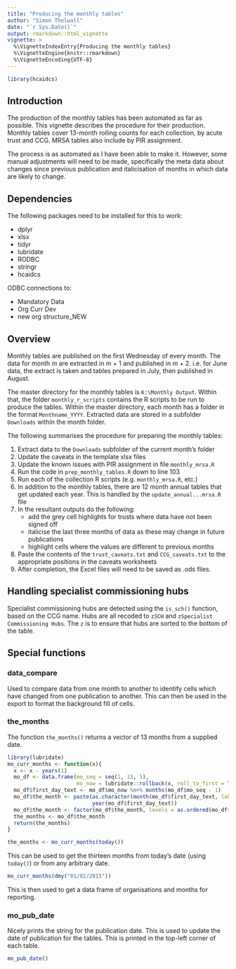 ```yaml
---
title: "Producing the monthly tables"
author: "Simon Thelwall"
date: "`r Sys.Date()`"
output: rmarkdown::html_vignette
vignette: >
  %\VignetteIndexEntry{Producing the monthly tables}
  %\VignetteEngine{knitr::rmarkdown}
  %\VignetteEncoding{UTF-8}
---
```


```r
library(hcaidcs)
```

## Introduction
The production of the monthly tables has been automated as far as possible. 
This vignette describes the procedure for their production. 
Monthly tables cover 13-month rolling counts for each collection, by acute trust and CCG. 
MRSA tables also include by PIR assignment. 

The process is as automated as I have been able to make it. 
However, some manual adjustments will need to be made, specifically the meta data about changes since previous publication and italicisation of months in which data are likely to change. 

## Dependencies
The following packages need to be installed for this to work:

 * dplyr
 * xlsx
 * tidyr
 * lubridate
 * RODBC
 * stringr
 * hcaidcs

ODBC connections to: 

 * Mandatory Data
 * Org Curr Dev
 * new org structure_NEW

## Overview
Monthly tables are published on the first Wednesday of every month. 
The data for month *m* are extracted in *m* + 1 and published in *m* + 2.
i.e. for June data, the extract is taken and tables prepared in July, then published in August. 

The master directory for the monthly tables is `K:\Monthly Output`.
Within that, the folder `monthly_r_scripts` contains the R scripts to be run to produce the tables. 
Within the master directory, each month has a folder in the format `Monthname_YYYY`.
Extracted data are stored in a subfolder `Downloads` within the month folder.

The following summarises the procedure for preparing the monthly tables: 

1. Extract data to the `Downloads` subfolder of the current month's folder
1. Update the caveats in the template xlsx files
1. Update the known issues with PIR assignment in file `monthly_mrsa.R`
1. Run the code in `prep_monthly_tables.R` down to line 103
1. Run each of the collection R scripts (e.g. `monthly_mrsa.R`, etc.)
1. In addition to the monthly tables, there are 12 month annual tables that get updated each year. This is handled by the `update_annual...mrsa.R` file
1. In the resultant outputs do the following: 
    * add the grey cell highlights for trusts where data have not been signed off
    * italicise the last three months of data as these may change in future publications
    * highlight cells where the values are different to previous months
1. Paste the contents of the `trust_caveats.txt` and `CCG_caveats.txt` to the appropriate positions in the caveats worksheets
1. After completion, the Excel files will need to be saved as .ods files. 

## Handling specialist commissioning hubs
Specialist commissioning hubs are detected using the `is_sch()` function, based on the CCG name. 
Hubs are all recoded to `zSCH` and `zSpecialist Commissioning Hubs`.
The `z` is to ensure that hubs are sorted to the bottom of the table. 

## Special functions

### data_compare
Used to compare data from one month to another to identify cells which have changed from one publication to another. 
This can then be used in the export to format the background fill of cells.

### the_months
The function `the_months()` returns a vector of 13 months from a supplied date. 
```r
library(lubridate)
mo_curr_months <- function(x){
  x <- x - years(1)
  mo_df <- data.frame(mo_seq = seq(1, 13, 1), 
                      mo_now = lubridate::rollback(x, roll_to_first = TRUE))
  mo_df$first_day_text <- mo_df$mo_now %m+% months(mo_df$mo_seq - 1)
  mo_df$the_month <- paste(as.character(month(mo_df$first_day_text, label = TRUE, abbr = FALSE)), 
                           year(mo_df$first_day_text))
  mo_df$the_month <- factor(mo_df$the_month, levels = as.ordered(mo_df$the_month))
  the_months <- mo_df$the_month
  return(the_months)
}

the_months <- mo_curr_months(today())
```

This can be used to get the thirteen months from today's date (using `today()`) or from any arbitrary date. 
```r
mo_curr_months(dmy("01/02/2015"))
```
This is then used to get a data frame of organisations and months for reporting. 

### mo_pub_date
Nicely prints the string for the publication date. 
This is used to update the date of publication for the tables. 
This is printed in the top-left corner of each table. 
```r
mo_pub_date()
```
